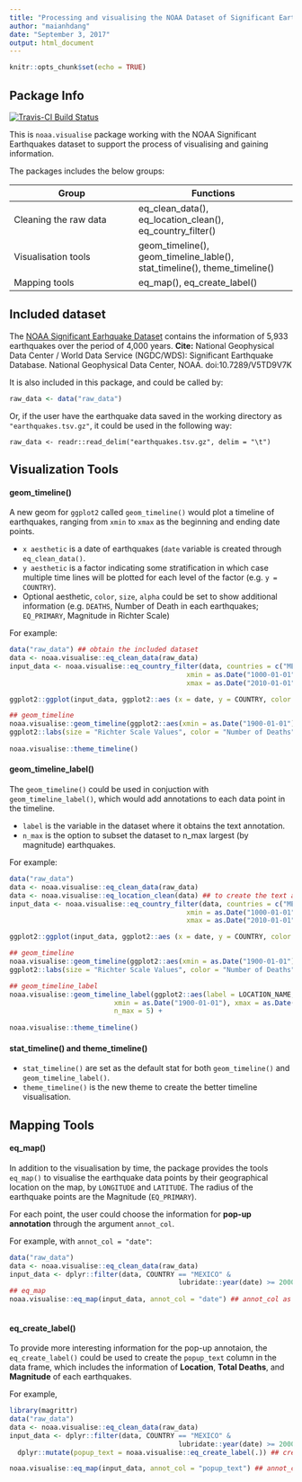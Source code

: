 ```yaml
---
title: "Processing and visualising the NOAA Dataset of Significant Earthquakes"
author: "maianhdang"
date: "September 3, 2017"
output: html_document
---
```


```r
knitr::opts_chunk$set(echo = TRUE)
```

## Package Info

[![Travis-CI Build Status](https://travis-ci.org/maianhdang/noaa.visualise.svg?branch=master)](https://travis-ci.org/maianhdang/noaa.visualise)

This is `noaa.visualise` package working with the NOAA Significant Earthquakes dataset 
to support the process of visualising and gaining information. 

The packages includes the below groups:

Group                 | Functions
----------------------| ----------------------------
Cleaning the raw data | eq_clean_data(), eq_location_clean(), eq_country_filter()
Visualisation tools   | geom_timeline(), geom_timeline_lable(), stat_timeline(), theme_timeline()
Mapping tools         | eq_map(), eq_create_label()

## Included dataset


The [NOAA Significant Earhquake Dataset](https://www.ngdc.noaa.gov/nndc/struts/form?t=101650&s=1&d=1) contains the information of 5,933 earthquakes over the period of 4,000 years.
**Cite:** National Geophysical Data Center / World Data Service (NGDC/WDS): Significant Earthquake Database. National Geophysical Data Center, NOAA. doi:10.7289/V5TD9V7K

It is also included in this package, and could be called by:

```r
raw_data <- data("raw_data")
```

Or, if the user have the earthquake data saved in the working directory as `"earthquakes.tsv.gz"`, it could be used in the following way:

`raw_data <- readr::read_delim("earthquakes.tsv.gz", delim = "\t") `

## Visualization Tools


#### geom_timeline()

A new geom for `ggplot2` called `geom_timeline()` would plot a timeline of earthquakes, ranging from `xmin` to `xmax` as the beginning and ending date points. 

* `x aesthetic` is a date of earthquakes (`date` variable is created through `eq_clean_data()`.
* `y aesthetic` is a factor indicating some stratification in which case multiple time lines will be plotted for each level of the factor (e.g. `y = COUNTRY`).
* Optional aesthetic, `color`, `size`, `alpha` could be set to show additional information (e.g. `DEATHS`, Number of Death in each earthquakes; `EQ_PRIMARY`, Magnitude in Richter Scale)

For example:

```r
data("raw_data") ## obtain the included dataset
data <- noaa.visualise::eq_clean_data(raw_data) 
input_data <- noaa.visualise::eq_country_filter(data, countries = c("MEXICO", "IRAN"),
                                            xmin = as.Date("1000-01-01"),
                                            xmax = as.Date("2010-01-01"))

ggplot2::ggplot(input_data, ggplot2::aes (x = date, y = COUNTRY, color = as.numeric(DEATHS), size = as.numeric(EQ_PRIMARY))) + ## continuous scales set as.numeric()

## geom_timeline  
noaa.visualise::geom_timeline(ggplot2::aes(xmin = as.Date("1900-01-01"), xmax =  as.Date("1925-01-01"))) +
ggplot2::labs(size = "Richter Scale Values", color = "Number of Deaths" )+
  
noaa.visualise::theme_timeline()
```

#### geom_timeline_label()

The `geom_timeline()` could be used in conjuction with `geom_timeline_label()`, which would add annotations to each data point in the timeline. 

* `label` is the variable in the dataset where it obtains the text annotation.
* `n_max` is the option to subset the dataset to n_max largest (by magnitude) earthquakes.

For example:

```r
data("raw_data")
data <- noaa.visualise::eq_clean_data(raw_data)
data <- noaa.visualise::eq_location_clean(data) ## to create the text annotation
input_data <- noaa.visualise::eq_country_filter(data, countries = c("MEXICO", "IRAN"),
                                            xmin = as.Date("1000-01-01"),
                                            xmax = as.Date("2010-01-01"))

ggplot2::ggplot(input_data, ggplot2::aes (x = date, y = COUNTRY, color = as.numeric(DEATHS), size = as.numeric(EQ_PRIMARY))) +

## geom_timeline  
noaa.visualise::geom_timeline(ggplot2::aes(xmin = as.Date("1900-01-01"), xmax =  as.Date("1925-01-01"))) +
ggplot2::labs(size = "Richter Scale Values", color = "Number of Deaths" )+

## geom_timeline_label  
noaa.visualise::geom_timeline_label(ggplot2::aes(label = LOCATION_NAME, 
                          xmin = as.Date("1900-01-01"), xmax = as.Date("1925-01-01")), 
                          n_max = 5) + 
  
noaa.visualise::theme_timeline()
```

#### stat_timeline() and theme_timeline()
* `stat_timeline()` are set as the default stat for both `geom_timeline()` and `geom_timeline_label()`.
* `theme_timeline()` is the new theme to create the better timeline visualisation.

## Mapping Tools

#### eq_map()

In addition to the visualisation by time, the package provides the tools `eq_map()` to visualise the earthquake data points by their geographical location on the map, by `LONGITUDE` and
`LATITUDE`. The radius of the earthquake points are the Magnitude (`EQ_PRIMARY`).

For each point, the user could choose the information for **pop-up annotation** through the argument `annot_col`.

For example, with `annot_col = "date"`:

```r
data("raw_data")
data <- noaa.visualise::eq_clean_data(raw_data)
input_data <- dplyr::filter(data, COUNTRY == "MEXICO" &
                                          lubridate::year(date) >= 2000)
## eq_map
noaa.visualise::eq_map(input_data, annot_col = "date") ## annot_col as "date"
          
```

#### eq_create_label()

To provide more interesting information for the pop-up annotaion, the `eq_create_label()` could be used to create the `popup_text` column in the data frame, which includes the information of **Location**, **Total Deaths**, and **Magnitude** of each earthquakes. 

For example, 

```r
library(magrittr)
data("raw_data")
data <- noaa.visualise::eq_clean_data(raw_data)
input_data <- dplyr::filter(data, COUNTRY == "MEXICO" &
                                          lubridate::year(date) >= 2000)%>%
  dplyr::mutate(popup_text = noaa.visualise::eq_create_label(.)) ## create popup_text

noaa.visualise::eq_map(input_data, annot_col = "popup_text") ## annot_col set as popup_text
          
```
